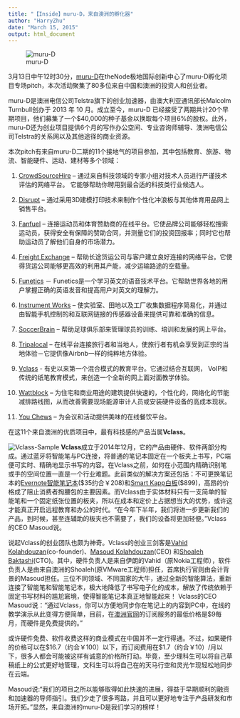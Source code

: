 ```yaml
---
title: "【Inside】muru-D，来自澳洲的孵化器"
author: "HarryZhu"
date: "March 15, 2015"
output: html_document
---
```

![muru-D](https://muru-d.com/media/backgrounds/MuruD1i.jpg)

3月13日中午12时30分，[muru-D](https://muru-d.com/)在theNode极地国际创新中心了muru-D孵化项目专场pitch，本次活动聚集了80多位来自中国和澳洲的投资人和创业者。

muru-D是澳洲电信公司Telstra旗下的创业加速器，由澳大利亚通讯部长Malcolm Turnbull创办于 2013 年 10 月。成立至今，muru-D 已经接受了两期共计20个早期项目，他们募集了一个$40,000的种子基金以换取每个项目6%的股权。此外，muru-D还为创业项目提供6个月的写作办公空间、专业咨询师辅导、澳洲电信公司Telstra的关系网以及其他途径的商业资源。

本次pitch有来自muru-D二期的11个接地气的项目参加，其中包括教育、旅游、物流、智能硬件、运动、建材等多个领域：

1. [CrowdSourceHire](http://www.crowdsourcehire.com/) – 通过来自科技领域的专家小组对技术人员进行严谨技术评估的网络平台。 它能够帮助你聘用到最合适的科技类行业候选人。
                                                                                  
2. [Disrupt](http://www.disruptsurfing.com/) – 通过采用3D建模打印技术来制作个性化冲浪板与其他体育用品网上销售平台。

3. [Fanfuel](http://www.fanfuel.co/) – 连接运动员和体育赞助商的在线平台。它使品牌公司能够轻松搜索运动员，获得安全有保障的赞助合同，并测量它们的投资回报率；同时它也帮助运动员了解他们自身的市场潜力。

4. [Freight Exchange](http://www.freightexchange.com.au/) – 帮助长途货运公司与客户建立良好连接的网络平台。它使得货运公司能够更高效的利用其产能，减少运输路途的空载量。

5. [Funetics](http://www.learningfunetics.com/) － Funetics是一个学习英文的语音技术平台。它帮助世界各地的用户掌握正确的英语发音和提高用户对英文的理解力。

6. [Instrument Works](http://www.instrument-works.com/) – 使实验室、田地以及工厂收集数据程序简易化，并通过由智能手机控制的和互联网链接的传感器设备来提供可靠和准确的信息。

7. [SoccerBrain](http://soccerbra.in/) – 帮助足球俱乐部来管理球员的训练、培训和发展的网上平台。

8. [Tripalocal](http://www.tripalocal.com/) – 在线平台连接旅行者和当地人，使旅行者有机会享受到正宗的当地体验－它提供像Airbnb一样的纯粹地方体验。

9. [Vclass](http://www.vclass.com.au/) - 有史以来第一个混合模式的教育平台。它通过结合互联网， VoIP和传统的纸笔教育模式，来创造一个全新的网上面对面教学体验。

10. [Wattblock](http://www.wattblock.com.au/) – 为住宅和商业用途的建筑提供快速的，个性化的，网络化的节能减排路线图，从而改善需要现场能源审计人员或安装硬件设备的高成本现状。

11. [You Chews](http://www.youchews.com/) – 为会议和活动提供美味的在线餐饮平台。

在这11个来自澳洲的优质项目中，最有科技感的产品当属**Vclass**。

![Vclass-Sample](https://raw.githubusercontent.com/harryprince/Blog/master/muru-D/big-muru-D/big-vclass-1.jpg)
**Vclass**成立于2014年12月，它的产品由硬件、软件两部分构成。通过蓝牙将智能笔与PC连接，将普通的笔记本固定在一个板夹上书写，PC端便可实时、精确地显示书写的内容。在Vclass之前，如何在小范围内精确识别笔或手的空间位置一直是一个行业难题。此前类似的解决方案还包括：不可更换笔记本的[Evernote智能笔记本](https://app.yinxiang.com/market/feature/moleskine-family)($35约合￥208)和[Smart Kapp白板](http://smartkapp.com)($899)，高昂的价格成了阻止消费者掏腰包的主要因素。而Vclass由于实体材料只有一支简单的智能笔和一个固定纸张位置的板夹，所以在成本和定价上占据想当大的优势，或许这才能真正开启远程教育和办公的时代。“在今年下半年，我们将进一步更新我们的产品，到时候，甚至连辅助的板夹也不需要了，我们的设备将更加轻便。”Vclass的CEO Masoud说。

说起Vclass的创业团队也颇为神奇。Vclass的创业三剑客是[Vahid Kolahdouzan](https://www.linkedin.com/profile/view?id=62053396&authType=NAME_SEARCH&authToken=ypl2&locale=en_US&srchid=3364426041426430448895&srchindex=1&srchtotal=2&trk=vsrp_people_res_name&trkInfo=VSRPsearchId%3A3364426041426430448895%2CVSRPtargetId%3A62053396%2CVSRPcmpt%3Aprimary%2CVSRPnm%3A)(co-founder)、[Masoud Kolahdouzan](https://www.linkedin.com/profile/view?id=5472197&authType=name&authToken=Dqby&trk=prof-sb-browse_map-name)(CEO) 和[Shoaleh Baktashi](https://www.linkedin.com/profile/view?id=95386025&authType=NAME_SEARCH&authToken=kcPY&locale=en_US&srchid=3364426041426430521485&srchindex=1&srchtotal=1&trk=vsrp_people_res_name&trkInfo=VSRPsearchId%3A3364426041426430521485%2CVSRPtargetId%3A95386025%2CVSRPcmpt%3Aprimary%2CVSRPnm%3A)(CTO)。其中，硬件负责人是来自伊朗的Vahid（原Nokia工程师），软件负责人是由来自澳洲的Shoaleh(原VMware工程师)担任，首席执行官则由会计背景的Masoud担任。三位不同领域、不同国家的大牛，通过全新的智能算法，重新连接了智能笔和智能笔记本，极大地降低了书写电子化的成本，解放了传统依赖于固定书写材料的尴尬窘境，使得智能笔记本真正地智能起来！
Vclass的CEO Masoud说：“通过Vclass，你可以方便地同步你在笔记上的内容到PC中，在线的教学演示从此变得方便简单，目前，在[澳洲官网](https://www.vclass.com.au/pricing.html)的订阅服务的最低价格是$9每月，而硬件是免费提供的。”

或许硬件免费、软件收费这样的商业模式在中国并不一定行得通。不过，如果硬件的价格可以在$16.7（约合￥100）以下，而订阅费用在$1.7（约合￥10）/月以下，很多人都会可能被这样有诚意的价格所打动。毕竟，至少理科生可以将自己草稿纸上的公式更好地管理，文科生可以将自己在的天马行空和灵光乍现轻松地同步在云端。

Masoud说:“我们的项目之所以能够取得如此快速的进展，得益于早期顺利的融资和加速器的导师指引。我们少走了很多弯路，并且可以更好地专注于产品研发和市场开拓。”显然，来自澳洲的muru-D是我们学习的榜样！